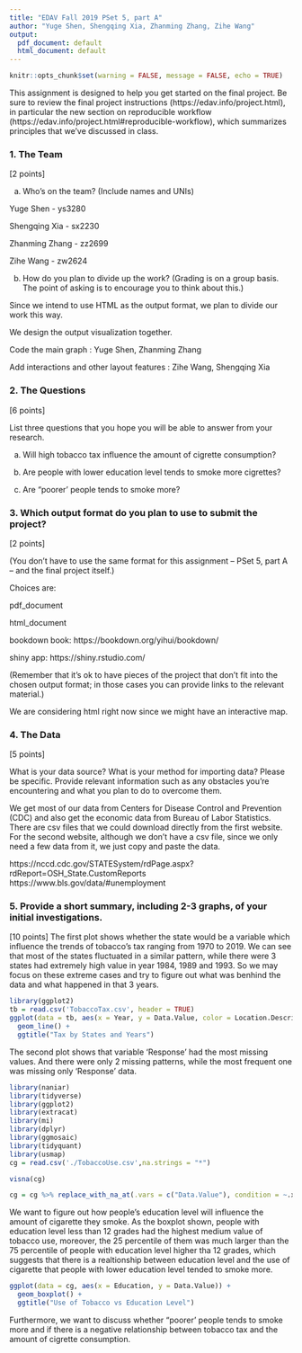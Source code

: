 ```yaml
---
title: "EDAV Fall 2019 PSet 5, part A"
author: "Yuge Shen, Shengqing Xia, Zhanming Zhang, Zihe Wang"
output:
  pdf_document: default
  html_document: default
---
```

```r
knitr::opts_chunk$set(warning = FALSE, message = FALSE, echo = TRUE)
```

This assignment is designed to help you get started on the final project. Be sure to review the final project instructions (https://edav.info/project.html), in particular the new section on reproducible workflow (https://edav.info/project.html#reproducible-workflow), which summarizes principles that we've discussed in class.
    
### 1. The Team

[2 points]

a) Who's on the team? (Include names and UNIs) 

Yuge Shen - ys3280

Shengqing Xia - sx2230

Zhanming Zhang - zz2699

Zihe Wang - zw2624

b) How do you plan to divide up the work? (Grading is on a group basis. The point of asking is to encourage you to think about this.)

Since we intend to use HTML as the output format, we plan to divide our work this way.

We design the output visualization together.

Code the main graph : Yuge Shen, Zhanming Zhang

Add interactions and other layout features : Zihe Wang, Shengqing Xia


### 2. The Questions

[6 points]

List three questions that you hope you will be able to answer from your research.

a) Will high tobacco tax influence the amount of cigrette consumption?

b) Are people with lower education level tends to smoke more cigrettes?

c) Are "poorer' people tends to smoke more?

### 3. Which output format do you plan to use to submit the project? 

[2 points]

(You don't have to use the same format for this assignment -- PSet 5, part A -- and the final project itself.)

Choices are:

pdf_document  

html_document  

bookdown book: https://bookdown.org/yihui/bookdown/

shiny app: https://shiny.rstudio.com/  


(Remember that it's ok to have pieces of the project that don't fit into the chosen output format; in those cases you can provide links to the relevant material.)

We are considering html right now since we might have an interactive map.

### 4. The Data

[5 points]

What is your data source?  What is your method for importing data? Please be specific. Provide relevant information such as any obstacles you're encountering and what you plan to do to overcome them.

We get most of our data from Centers for Disease Control and Prevention (CDC) and also get the economic data from Bureau of Labor Statistics. There are csv files that we could download directly from the first website. For the second website, although we don't have a csv file, since we only need a few data from it, we just copy and paste the data.

https://nccd.cdc.gov/STATESystem/rdPage.aspx?rdReport=OSH_State.CustomReports
https://www.bls.gov/data/#unemployment



### 5. Provide a short summary, including 2-3 graphs, of your initial investigations. 

[10 points]
The first plot shows whether the state would be a variable which influence the trends of tobacco's tax ranging from 1970 to 2019. We can see that most of the states fluctuated in a similar pattern, while there were 3 states had extremely high value in year 1984, 1989 and 1993. So we may focus on these extreme cases and try to figure out what was benhind the data and what happened in that 3 years.
```r
library(ggplot2)
tb = read.csv('TobaccoTax.csv', header = TRUE)
ggplot(data = tb, aes(x = Year, y = Data.Value, color = Location.Description)) +
  geom_line() +
  ggtitle("Tax by States and Years") 
```

The second plot shows that variable 'Response' had the most missing values. And there were only 2 missing patterns, while the most frequent one was missing only 'Response' data.
```r
library(naniar)
library(tidyverse)
library(ggplot2)
library(extracat)
library(mi)
library(dplyr)
library(ggmosaic)
library(tidyquant)
library(usmap)
cg = read.csv('./TobaccoUse.csv',na.strings = "*")

visna(cg)
```

```r
cg = cg %>% replace_with_na_at(.vars = c("Data.Value"), condition = ~.x %in% ("*"))
```
We want to figure out how people's education level will influence the amount of cigarette they smoke. As the boxplot shown, people with education level less than 12 grades had the highest medium value of tobacco use, moreover, the 25 percentile of them was much larger than the 75 percentile of people with education level higher tha 12 grades, which suggests that there is a realtionship between education level and the use of cigarette that people with lower education level tended to smoke more.
```r
ggplot(data = cg, aes(x = Education, y = Data.Value)) + 
  geom_boxplot() +
  ggtitle("Use of Tobacco vs Education Level")
```

Furthermore, we want to discuss whether "poorer' people tends to smoke more and if there is a negative relationship between tobacco tax and the amount of cigrette consumption.


